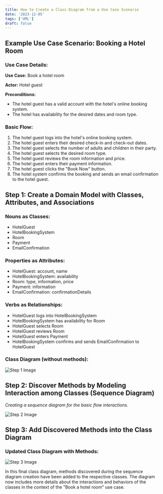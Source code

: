 ```yaml
---
title: How to Create a Class Diagram from a Use Case Scenario
date: '2023-12-05'
tags: ['UML']
draft: false
---
```


## Example Use Case Scenario: Booking a Hotel Room

### Use Case Details:

**Use Case:** Book a hotel room

**Actor:** Hotel guest

**Preconditions:**

- The hotel guest has a valid account with the hotel's online booking system.
- The hotel has availability for the desired dates and room type.

### Basic Flow:

1. The hotel guest logs into the hotel's online booking system.
2. The hotel guest enters their desired check-in and check-out dates.
3. The hotel guest selects the number of adults and children in their party.
4. The hotel guest selects the desired room type.
5. The hotel guest reviews the room information and price.
6. The hotel guest enters their payment information.
7. The hotel guest clicks the "Book Now" button.
8. The hotel system confirms the booking and sends an email confirmation to the hotel guest.

## Step 1: Create a Domain Model with Classes, Attributes, and Associations

### Nouns as Classes:

- HotelGuest
- HotelBookingSystem
- Room
- Payment
- EmailConfirmation

### Properties as Attributes:

- HotelGuest: account, name
- HotelBookingSystem: availability
- Room: type, information, price
- Payment: information
- EmailConfirmation: confirmationDetails

### Verbs as Relationships:

- HotelGuest logs into HotelBookingSystem
- HotelBookingSystem has availability for Room
- HotelGuest selects Room
- HotelGuest reviews Room
- HotelGuest enters Payment
- HotelBookingSystem confirms and sends EmailConfirmation to HotelGuest

### Class Diagram (without methods):

![Step 1 Image](/static/images/uml/step1.png)

## Step 2: Discover Methods by Modeling Interaction among Classes (Sequence Diagram)

_Creating a sequence diagram for the basic flow interactions._

![Step 2 Image](/static/images/uml/step2.png)

## Step 3: Add Discovered Methods into the Class Diagram

### Updated Class Diagram with Methods:

![Step 3 Image](/static/images/uml/step3.png)

In this final class diagram, methods discovered during the sequence diagram creation have been added to the respective classes. The diagram now includes more details about the interactions and behaviors of the classes in the context of the "Book a hotel room" use case.
